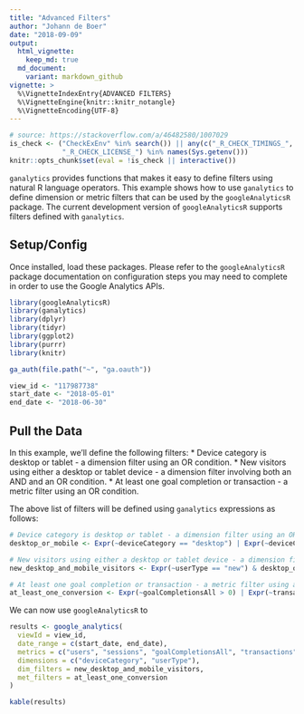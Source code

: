 ```yaml
---
title: "Advanced Filters"
author: "Johann de Boer"
date: "2018-09-09"
output:
  html_vignette:
    keep_md: true
  md_document:
    variant: markdown_github
vignette: >
  %\VignetteIndexEntry{ADVANCED FILTERS}
  %\VignetteEngine{knitr::knitr_notangle}
  %\VignetteEncoding{UTF-8}
---
```


```r
# source: https://stackoverflow.com/a/46482580/1007029
is_check <- ("CheckExEnv" %in% search()) || any(c("_R_CHECK_TIMINGS_",
             "_R_CHECK_LICENSE_") %in% names(Sys.getenv()))
knitr::opts_chunk$set(eval = !is_check || interactive())
```

`ganalytics` provides functions that makes it easy to define filters using natural R language operators. This example shows how to use `ganalytics` to define dimension or metric filters that can be used by the `googleAnalyticsR` package. The current development version of `googleAnalyticsR` supports filters defined with `ganalytics`.

## Setup/Config

Once installed, load these packages. Please refer to the `googleAnalyticsR` package documentation on configuration steps you may need to complete in order to use the Google Analytics APIs.

```r
library(googleAnalyticsR)
library(ganalytics)
library(dplyr)
library(tidyr)
library(ggplot2)
library(purrr)
library(knitr)

ga_auth(file.path("~", "ga.oauth"))

view_id <- "117987738"
start_date <- "2018-05-01"
end_date <- "2018-06-30"
```

## Pull the Data

In this example, we'll define the following filters:
* Device category is desktop or tablet - a dimension filter using an OR condition.
* New visitors using either a desktop or tablet device - a dimension filter involving both an AND and an OR condition.
* At least one goal completion or transaction - a metric filter using an OR condition.

The above list of filters will be defined using `ganalytics` expressions as follows:

```r
# Device category is desktop or tablet - a dimension filter using an OR condition.
desktop_or_mobile <- Expr(~deviceCategory == "desktop") | Expr(~deviceCategory == "tablet")

# New visitors using either a desktop or tablet device - a dimension filter involving both an AND and an OR condition.
new_desktop_and_mobile_visitors <- Expr(~userType == "new") & desktop_or_mobile

# At least one goal completion or transaction - a metric filter using an OR condition.
at_least_one_conversion <- Expr(~goalCompletionsAll > 0) | Expr(~transactions > 0)
```

We can now use `googleAnalyticsR` to 

```r
results <- google_analytics(
  viewId = view_id,
  date_range = c(start_date, end_date),
  metrics = c("users", "sessions", "goalCompletionsAll", "transactions"),
  dimensions = c("deviceCategory", "userType"),
  dim_filters = new_desktop_and_mobile_visitors,
  met_filters = at_least_one_conversion
)
```

```r
kable(results)
```

